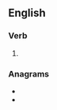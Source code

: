 ==English==

===Verb===
{{head|en|verb form}}

# {{lb|en|chiefly|_|US|uncommon}} {{en-past of|slay}}

===Anagrams===
* {{l|en|delays}}
* {{l|en|ladyes}}